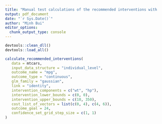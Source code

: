 ```yaml
---
title: "Manual test calculations of the recommended interventions with mtcars with continuous outcome and identity link."
output: pdf_document
date: "`r Sys.Date()`"
author: "Minh Bui"
editor_options: 
  chunk_output_type: console
---
```

```r
devtools::clean_dll()
devtools::load_all()
```


```r
calculate_recommended_interventions(
   data = mtcars,
   input_data_structure = "individual_level",
   outcome_name = "mpg",
   outcome_type = "continuous",
   glm_family = "gaussian",
   link = "identity",
   intervention_components = c("wt", "hp"),
   intervention_lower_bounds = c(0, 0),
   intervention_upper_bounds = c(10, 350),
   cost_list_of_vectors = list(c(0, 4), c(4, 6)),
   outcome_goal = 24,
   confidence_set_grid_step_size = c(1, 1)
)

```

